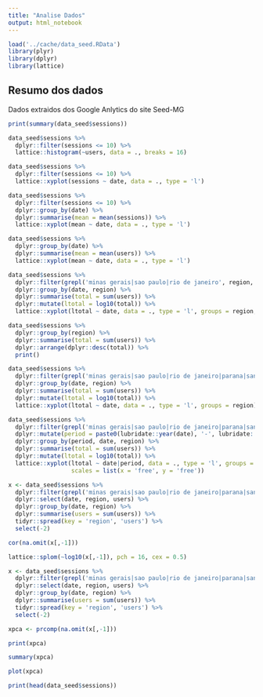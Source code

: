 ```yaml
---
title: "Analise Dados"
output: html_notebook
---
```


```r
load('../cache/data_seed.RData')
library(plyr)
library(dplyr)
library(lattice)
```

## Resumo dos dados

Dados extraidos dos Google Anlytics do site Seed-MG

```r
print(summary(data_seed$sessions))
```


```r
data_seed$sessions %>% 
  dplyr::filter(sessions <= 10) %>% 
  lattice::histogram(~users, data = ., breaks = 16)
```

```r
data_seed$sessions %>% 
  dplyr::filter(sessions <= 10) %>%
  lattice::xyplot(sessions ~ date, data = ., type = 'l')
```
```r
data_seed$sessions %>% 
  dplyr::filter(sessions <= 10) %>%
  dplyr::group_by(date) %>% 
  dplyr::summarise(mean = mean(sessions)) %>% 
  lattice::xyplot(mean ~ date, data = ., type = 'l')
```

```r
data_seed$sessions %>% 
  dplyr::group_by(date) %>% 
  dplyr::summarise(mean = mean(users)) %>% 
  lattice::xyplot(mean ~ date, data = ., type = 'l')
```
```r
data_seed$sessions %>% 
  dplyr::filter(grepl('minas gerais|sao paulo|rio de janeiro', region, TRUE)) %>% 
  dplyr::group_by(date, region) %>% 
  dplyr::summarise(total = sum(users)) %>% 
  dplyr::mutate(ltotal = log10(total)) %>% 
  lattice::xyplot(ltotal ~ date, data = ., type = 'l', groups = region, auto.key = TRUE)
```

```r
data_seed$sessions %>% 
  dplyr::group_by(region) %>% 
  dplyr::summarise(total = sum(users)) %>% 
  dplyr::arrange(dplyr::desc(total)) %>% 
  print()
```
```r
data_seed$sessions %>% 
  dplyr::filter(grepl('minas gerais|sao paulo|rio de janeiro|parana|santa catarina|rio grande do sul', region, TRUE)) %>% 
  dplyr::group_by(date, region) %>% 
  dplyr::summarise(total = sum(users)) %>% 
  dplyr::mutate(ltotal = log10(total)) %>% 
  lattice::xyplot(ltotal ~ date, data = ., type = 'l', groups = region)
```
```r
data_seed$sessions %>% 
  dplyr::filter(grepl('minas gerais|sao paulo|rio de janeiro|parana|santa catarina|rio grande do sul', region, TRUE)) %>% 
  dplyr::mutate(period = paste0(lubridate::year(date), '-', lubridate::month(date))) %>% 
  dplyr::group_by(period, date, region) %>% 
  dplyr::summarise(total = sum(users)) %>% 
  dplyr::mutate(ltotal = log10(total)) %>% 
  lattice::xyplot(ltotal ~ date|period, data = ., type = 'l', groups = region, 
                  scales = list(x = 'free', y = 'free'))
```
```r
x <- data_seed$sessions %>% 
  dplyr::filter(grepl('minas gerais|sao paulo|rio de janeiro|parana|santa catarina|rio grande do sul', region, TRUE)) %>% 
  dplyr::select(date, region, users) %>% 
  dplyr::group_by(date, region) %>% 
  dplyr::summarise(users = sum(users)) %>% 
  tidyr::spread(key = 'region', 'users') %>%
  select(-2)

cor(na.omit(x[,-1]))
```


```r
lattice::splom(~log10(x[,-1]), pch = 16, cex = 0.5)
```

```r
x <- data_seed$sessions %>% 
  dplyr::filter(grepl('minas gerais|sao paulo|rio de janeiro|parana|santa catarina|rio grande do sul', region, TRUE)) %>% 
  dplyr::select(date, region, users) %>% 
  dplyr::group_by(date, region) %>% 
  dplyr::summarise(users = sum(users)) %>% 
  tidyr::spread(key = 'region', 'users') %>%
  select(-2)

xpca <- prcomp(na.omit(x[,-1]))

print(xpca)

summary(xpca)
```

```r
plot(xpca)
```
```r
print(head(data_seed$sessions))
```

